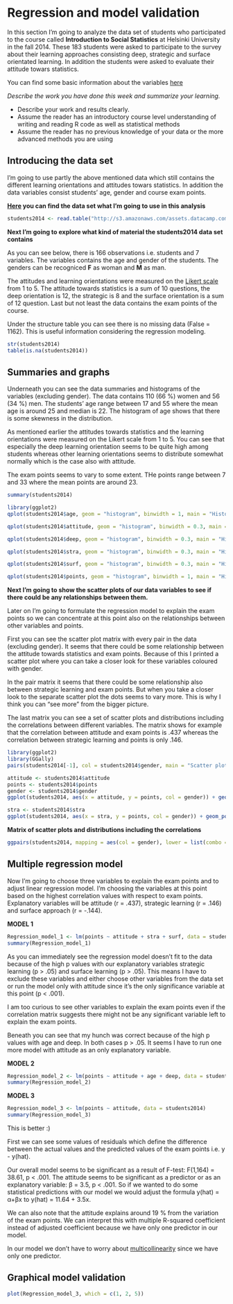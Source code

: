 # Regression and model validation

In this section I'm going to analyze the data set of students who participated to the course called **Introduction to Social Statistics** at Helsinki University in the fall 2014. These 183 students were asked to participate to the survey about their learning approaches consisting deep, strategic and surface orientated learning. In addition the students were asked to evaluate their attitude towars statistics.

You can find some basic information about the variables [here](http://www.helsinki.fi/~kvehkala/JYTmooc/JYTOPKYS3-meta.txt)  


*Describe the work you have done this week and summarize your learning.*

- Describe your work and results clearly. 
- Assume the reader has an introductory course level understanding of writing and reading R code as well as statistical methods
- Assume the reader has no previous knowledge of your data or the more advanced methods you are using  


## Introducing the data set

I'm going to use partly the above mentioned data which still contains the different learning orientations and attitudes towars statistics. In addition the data variables consist students' age, gender and course exam points.  


**[Here]("http://s3.amazonaws.com/assets.datacamp.com/production/course_2218/datasets/learning2014.txt) you can find the data set what I'm going to use in this analysis**

```r
students2014 <- read.table("http://s3.amazonaws.com/assets.datacamp.com/production/course_2218/datasets/learning2014.txt", header = TRUE, sep = ",")
```


**Next I'm going to explore what kind of material the students2014 data set contains**

As you can see below, there is 166 observations i.e. students and 7 variables. The variables contains the age and gender of the students. The genders can be recogniced **F** as woman and **M** as man. 

The attitudes and learning orientations were measured on the [Likert scale](https://en.wikipedia.org/wiki/Likert_scale) from 1 to 5. The attitude towards statistics is a sum of 10 questions, the deep orientation is 12, the strategic is 8 and the surface orientation is a sum of 12 question. Last but not least the data contains the exam points of the course.

Under the structure table you can see there is no missing data (False = 1162). This is useful information considering the regression modeling. 



```r
str(students2014)
table(is.na(students2014))
```



## Summaries and graphs 

Underneath you can see the data summaries and histograms of the variables (excluding gender). The data contains 110 (66 %) women and 56 (34 %) men. The students' age range between 17 and 55 where the mean age is around 25 and median is 22. The histogram of age shows that there is some skewness in the distribution. 

As mentioned earlier the attitudes towards statistics and the learning orientations were measured on the Likert scale from 1 to 5. You can see that especially the deep learning orientation seems to be quite high among students whereas other learning orientations seems to distribute somewhat normally which is the case also with attitude. 

The exam points seems to vary to some extent. THe points range between 7 and 33 where the mean points are around 23. 

```r
summary(students2014)
```

```r
library(ggplot2)
qplot(students2014$age, geom = "histogram", binwidth = 1, main = "Histogram for students' age", xlab = "age", col = I("grey"), fill = I("chartreuse3"))
```



```r
qplot(students2014$attitude, geom = "histogram", binwidth = 0.3, main = "Histogram for attitudes towards statistics", xlab = "attitude", col = I("grey"), fill = I("orange"))
```

```r
qplot(students2014$deep, geom = "histogram", binwidth = 0.3, main = "Histogram for deep learning orientation", xlab = "deep", col = I("grey"), fill = I("mediumorchid"))
```

```r
qplot(students2014$stra, geom = "histogram", binwidth = 0.3, main = "Histogram for strategic learning orientation", xlab = "strategic", col = I("grey"), fill = I("blue"))
```


```r
qplot(students2014$surf, geom = "histogram", binwidth = 0.3, main = "Histogram for surface learning orientation", xlab = "surface", col = I("grey"), fill = I("coral"))
```


```r
qplot(students2014$points, geom = "histogram", binwidth = 1, main = "Histogram for exam points", xlab = "Exam points", col = I("grey"), fill = I("yellow"))
```



**Next I'm going to show the scatter plots of our data variables to see if there could be any relationships between them.**

Later on I'm going to formulate the regression model to explain the exam points so we can concentrate at this point also on the relationships between other variables and points. 

First you can see the scatter plot matrix with every pair in the data (excluding gender). It seems that there could be some relationship between the attitude towards statistics and exam points. Because of this I printed a scatter plot where you can take a closer look for these variables coloured with gender.

In the pair matrix it seems that there could be some relationship also between strategic learning and exam points. But when you take a closer look to the separate scatter plot the dots seems to vary more. This is why I think you can "see more" from the bigger picture.

The last matrix you can see a set of scatter plots and distributions including the correlations between different variables. The matrix shows for example that the correlation between attitude and exam points is .437 whereas the correlation between strategic learning and points is only .146.


```r
library(ggplot2)
library(GGally)
pairs(students2014[-1], col = students2014$gender, main = "Scatter plot matrix")
```



```r
attitude <- students2014$attitude
points <- students2014$points
gender <- students2014$gender
ggplot(students2014, aes(x = attitude, y = points, col = gender)) + geom_point() + xlab("Attitudes towards statistics") + ylab("Exam points") + ggtitle("Attitudes vs. Exam points") + geom_smooth(method = "lm")
```


```r
stra <- students2014$stra
ggplot(students2014, aes(x = stra, y = points, col = gender)) + geom_point() + xlab("Strategic learning orientation") + ylab("Exam points") + ggtitle("Strategic learning vs. Exam points") + geom_smooth(method = "lm")
```


**Matrix of scatter plots and distributions including the correlations**

```r
ggpairs(students2014, mapping = aes(col = gender), lower = list(combo = wrap("facethist", bins = 20)))
```


## Multiple regression model

Now I'm going to choose three variables to explain the exam points and to adjust linear regression model. I'm choosing the variables at this point based on the highest correlation values with respect to exam points. Explanatory variables will be attitude (r = .437), strategic learning (r = .146) and surface approach (r = -.144).


**MODEL 1**

```r
Regression_model_1 <- lm(points ~ attitude + stra + surf, data = students2014)
summary(Regression_model_1)
```

As you can immediately see the regression model doesn't fit to the data because of the high p values with our explanatory variables strategic learning (p > .05) and surface learning (p > .05). This means I have to exclude these variables and either choose other variables from the data set or run the model only with attitude since it's the only significance variable at this point (p < .001). 

I am too curious to see other variables to explain the exam points even if the correlation matrix suggests there might not be any significant variable left to explain the exam points.

Beneath you can see that my hunch was correct because of the high p values with age and deep. In both cases p > .05. It seems I have to run one more model with attitude as an only explanatory variable.


**MODEL 2**

```r
Regression_model_2 <- lm(points ~ attitude + age + deep, data = students2014)
summary(Regression_model_2)
```

**MODEL 3**

```r
Regression_model_3 <- lm(points ~ attitude, data = students2014)
summary(Regression_model_3)
```

This is better :)

First we can see some values of residuals which define the difference between the actual values and the predicted values of the exam points i.e. y - y(hat). 

Our overall model seems to be significant as a result of F-test: F(1,164) = 38.61, p < .001. The attitude seems to be significant as a predictor or as an explanatory variable: β = 3.5, p < .001. So if we wanted to do some statistical predictions with our model we would adjust the formula y(hat) = α+βx to y(hat) = 11.64 + 3.5x. 

We can also note that the attitude explains around 19 % from the variation of the exam points. We can interpret this with multiple R-squared coefficient instead of adjusted coefficient because we have only one predictor in our model. 

In our model we don't have to worry about [multicollinearity](https://en.wikipedia.org/wiki/Multicollinearity) since we have only one predictor.

## Graphical model validation


```r
plot(Regression_model_3, which = c(1, 2, 5))
```

